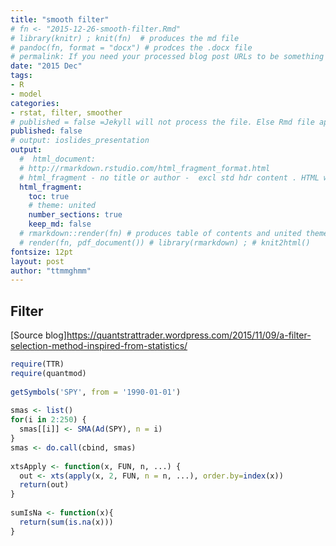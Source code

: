 ```yaml
---
title: "smooth filter"
# fn <- "2015-12-26-smooth-filter.Rmd"
# library(knitr) ; knit(fn)  # produces the md file
# pandoc(fn, format = "docx") # prodces the .docx file
# permalink: If you need your processed blog post URLs to be something other than the default /year/month/day/title.html then you can set this variable and it will be used as the final URL.
date: "2015 Dec"
tags:
- R
- model 
categories:
- rstat, filter, smoother
# published = false =Jekyll will not process the file. Else Rmd file appears as a blog with html file i.e. 2 posts.
published: false 
# output: ioslides_presentation  
output:
  #  html_document:
  # http://rmarkdown.rstudio.com/html_fragment_format.html
  # html_fragment - no title or author -  excl std hdr content . HTML within larger web sites (e.g. blogs).
  html_fragment: 
    toc: true
    # theme: united
    number_sections: true
    keep_md: false
  # rmarkdown::render(fn) # produces table of contents and united theme
  # render(fn, pdf_document()) # library(rmarkdown) ; # knit2html() 
fontsize: 12pt
layout: post
author: "ttmmghmm"
---
```



## Filter
[Source blog]<https://quantstrattrader.wordpress.com/2015/11/09/a-filter-selection-method-inspired-from-statistics/>

```r
require(TTR)
require(quantmod)
 
getSymbols('SPY', from = '1990-01-01')
 
smas <- list()
for(i in 2:250) {
  smas[[i]] <- SMA(Ad(SPY), n = i)
}
smas <- do.call(cbind, smas)
 
xtsApply <- function(x, FUN, n, ...) {
  out <- xts(apply(x, 2, FUN, n = n, ...), order.by=index(x))
  return(out)
}
 
sumIsNa <- function(x){
  return(sum(is.na(x)))
}
```

